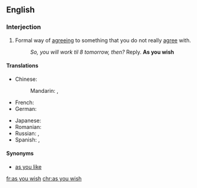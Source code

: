 ==English==

===Interjection===
{{en-interj|head=[[as]] [[you]] [[wish]]}}

# Formal way of [[agreeing]] to something that you do not really [[agree]] with.
#: ''So, you will work til 8 tomorrow, then?'' Reply. '''As you wish'''

====Translations====
{{trans-top|as you wish}}
* Chinese:
*: Mandarin: {{t|cmn|如你所願|sc=Hani}}, {{t|cmn|如你所愿|tr=rú nǐ suǒ yuàn|sc=Hani}}
* French: {{t+|fr|à volonté}}
* German: {{t|de|wie Sie es wünschen}}
{{trans-mid}}
* Japanese: {{t|ja|望み通り|tr=のぞみどおり, nozomi-dōri|sc=Jpan}}
* Romanian: {{t|ro|cum vreți Dumneavoastră}}
* Russian: {{t|ru|как вам угодно|sc=Cyrl|tr=kak vam ugódno}}, {{t|ru|как хотите|tr=kak xotíte|sc=Cyrl}}
* Spanish: {{t|es|como quiera}}, {{t|es|como desee}}
{{trans-bottom}}

====Synonyms====
* [[as you like]]

[[fr:as you wish]]
[[chr:as you wish]]